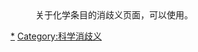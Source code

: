 {{catnav|页面分类|总类|维基百科站务|维基百科维护|消歧义|科学消歧义}}
:关于化学条目的消歧义页面，可以使用{{tl|Chemistry index}}。

[[Category:化学|*]]
[[Category:科学消歧义|Category:科学消歧义]]